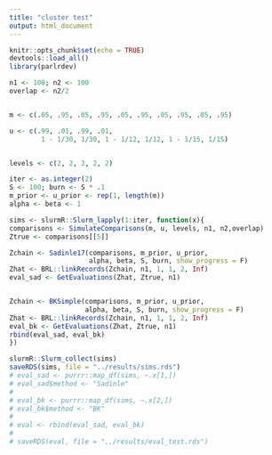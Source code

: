 ```yaml
---
title: "cluster test"
output: html_document
---
```


```r
knitr::opts_chunk$set(echo = TRUE)
devtools::load_all()
library(parlrdev)
```



```r
n1 <- 100; n2 <- 100
overlap <- n2/2


m <- c(.05, .95, .05, .95, .05, .95, .05, .95, .05, .95)

u <- c(.99, .01, .99, .01, 
        1 - 1/30, 1/30, 1 - 1/12, 1/12, 1 - 1/15, 1/15)


levels <- c(2, 2, 2, 2, 2)

iter <- as.integer(2)
S <- 100; burn <- S * .1
m_prior <- u_prior <- rep(1, length(m))
alpha <- beta <- 1

sims <- slurmR::Slurm_lapply(1:iter, function(x){
comparisons <- SimulateComparisons(m, u, levels, n1, n2,overlap)
Ztrue <- comparisons[[5]]

Zchain <- Sadinle17(comparisons, m_prior, u_prior, 
                    alpha, beta, S, burn, show_progress = F)
Zhat <- BRL::linkRecords(Zchain, n1, 1, 1, 2, Inf)
eval_sad <- GetEvaluations(Zhat, Ztrue, n1)


Zchain <- BKSimple(comparisons, m_prior, u_prior, 
                   alpha, beta, S, burn, show_progress = F)
Zhat <- BRL::linkRecords(Zchain, n1, 1, 1, 2, Inf)
eval_bk <- GetEvaluations(Zhat, Ztrue, n1)
rbind(eval_sad, eval_bk)
})

slurmR::Slurm_collect(sims)
saveRDS(sims, file = "../results/sims.rds")
# eval_sad <- purrr::map_df(sims, ~.x[1,])
# eval_sad$method <- "Sadinle"
# 
# eval_bk <- purrr::map_df(sims, ~.x[2,])
# eval_bk$method <- "BK"
# 
# eval <- rbind(eval_sad, eval_bk)
# 
# saveRDS(eval, file = "../results/eval_test.rds")
```

